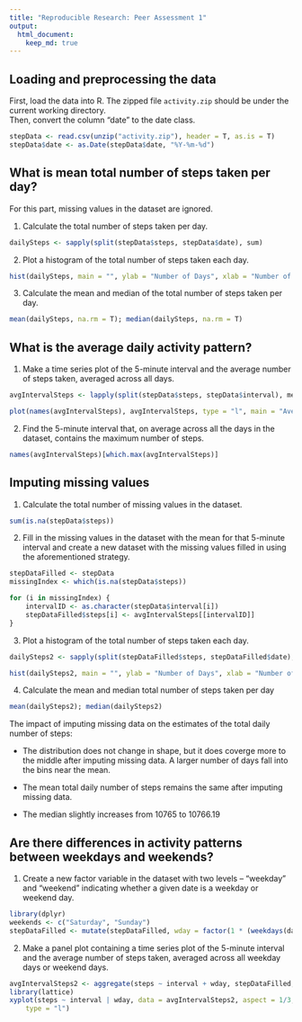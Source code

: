 ```yaml
---
title: "Reproducible Research: Peer Assessment 1"
output: 
  html_document:
    keep_md: true
---
```




## Loading and preprocessing the data

First, load the data into R. 
The zipped file `activity.zip` should be under the current working directory.  
Then, convert the column "date" to the date class.

```r
stepData <- read.csv(unzip("activity.zip"), header = T, as.is = T)
stepData$date <- as.Date(stepData$date, "%Y-%m-%d")
```

## What is mean total number of steps taken per day?

For this part, missing values in the dataset are ignored. 

1. Calculate the total number of steps taken per day.

```r
dailySteps <- sapply(split(stepData$steps, stepData$date), sum)
```

2. Plot a histogram of the total number of steps taken each day.

```r
hist(dailySteps, main = "", ylab = "Number of Days", xlab = "Number of Steps", breaks = 15)
```

3. Calculate the mean and median of the total number of steps taken per day.

```r
mean(dailySteps, na.rm = T); median(dailySteps, na.rm = T)
```

## What is the average daily activity pattern?

1. Make a time series plot of the 5-minute interval and the average number of steps taken, averaged across all days.

```r
avgIntervalSteps <- lapply(split(stepData$steps, stepData$interval), mean, na.rm = T)

plot(names(avgIntervalSteps), avgIntervalSteps, type = "l", main = "Average Number of Steps Taken in Each 5-minute Interval", xlab = "Interval Identifier", ylab = "Average Number of Steps")
```

2. Find the 5-minute interval that, on average across all the days in the dataset, contains the maximum number of steps.

```r
names(avgIntervalSteps)[which.max(avgIntervalSteps)]
```

## Imputing missing values

1. Calculate the total number of missing values in the dataset.

```r
sum(is.na(stepData$steps))
```

2. Fill in the missing values in the dataset with the mean for that 5-minute interval and create a new dataset with the missing values filled in using the aforementioned strategy.

```r
stepDataFilled <- stepData
missingIndex <- which(is.na(stepData$steps))

for (i in missingIndex) {
    intervalID <- as.character(stepData$interval[i])
    stepDataFilled$steps[i] <- avgIntervalSteps[[intervalID]]
}
```

3. Plot a histogram of the total number of steps taken each day.

```r
dailySteps2 <- sapply(split(stepDataFilled$steps, stepDataFilled$date), sum)

hist(dailySteps2, main = "", ylab = "Number of Days", xlab = "Number of Steps", breaks = 15)
```

4. Calculate the mean and median total number of steps taken per day

```r
mean(dailySteps2); median(dailySteps2)
```

The impact of imputing missing data on the estimates of the total daily number of steps:

* The distribution does not change in shape, but it does coverge more to the middle after imputing missing data. A larger number of days fall into the bins near the mean.

* The mean total daily number of steps remains the same after imputing missing data.

* The median slightly increases from 10765 to 10766.19

## Are there differences in activity patterns between weekdays and weekends?

1. Create a new factor variable in the dataset with two levels – “weekday” and “weekend” indicating whether a given date is a weekday or weekend day.

```r
library(dplyr)
weekends <- c("Saturday", "Sunday")
stepDataFilled <- mutate(stepDataFilled, wday = factor(1 * (weekdays(date) %in% weekends), labels = c("weekday", "weekend")))
```
2. Make a panel plot containing a time series plot of the 5-minute interval and the average number of steps taken, averaged across all weekday days or weekend days.

```r
avgIntervalSteps2 <- aggregate(steps ~ interval + wday, stepDataFilled, mean)
library(lattice)
xyplot(steps ~ interval | wday, data = avgIntervalSteps2, aspect = 1/3, 
    type = "l")
```
